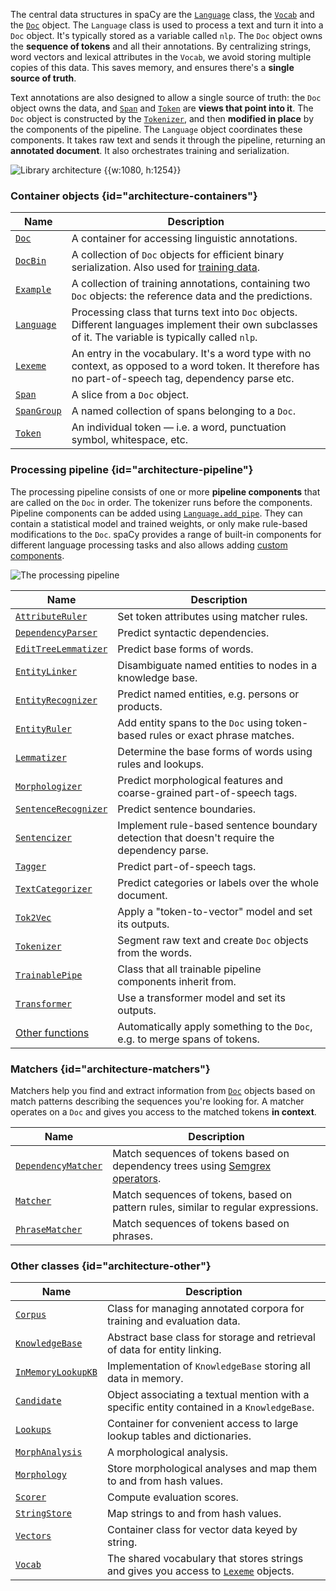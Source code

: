 The central data structures in spaCy are the [`Language`](/api/language) class,
the [`Vocab`](/api/vocab) and the [`Doc`](/api/doc) object. The `Language` class
is used to process a text and turn it into a `Doc` object. It's typically stored
as a variable called `nlp`. The `Doc` object owns the **sequence of tokens** and
all their annotations. By centralizing strings, word vectors and lexical
attributes in the `Vocab`, we avoid storing multiple copies of this data. This
saves memory, and ensures there's a **single source of truth**.

Text annotations are also designed to allow a single source of truth: the `Doc`
object owns the data, and [`Span`](/api/span) and [`Token`](/api/token) are
**views that point into it**. The `Doc` object is constructed by the
[`Tokenizer`](/api/tokenizer), and then **modified in place** by the components
of the pipeline. The `Language` object coordinates these components. It takes
raw text and sends it through the pipeline, returning an **annotated document**.
It also orchestrates training and serialization.

![Library architecture {{w:1080, h:1254}}](/images/architecture.svg)

### Container objects {id="architecture-containers"}

| Name                          | Description                                                                                                                                             |
| ----------------------------- | ------------------------------------------------------------------------------------------------------------------------------------------------------- |
| [`Doc`](/api/doc)             | A container for accessing linguistic annotations.                                                                                                       |
| [`DocBin`](/api/docbin)       | A collection of `Doc` objects for efficient binary serialization. Also used for [training data](/api/data-formats#binary-training).                     |
| [`Example`](/api/example)     | A collection of training annotations, containing two `Doc` objects: the reference data and the predictions.                                             |
| [`Language`](/api/language)   | Processing class that turns text into `Doc` objects. Different languages implement their own subclasses of it. The variable is typically called `nlp`.  |
| [`Lexeme`](/api/lexeme)       | An entry in the vocabulary. It's a word type with no context, as opposed to a word token. It therefore has no part-of-speech tag, dependency parse etc. |
| [`Span`](/api/span)           | A slice from a `Doc` object.                                                                                                                            |
| [`SpanGroup`](/api/spangroup) | A named collection of spans belonging to a `Doc`.                                                                                                       |
| [`Token`](/api/token)         | An individual token — i.e. a word, punctuation symbol, whitespace, etc.                                                                                 |

### Processing pipeline {id="architecture-pipeline"}

The processing pipeline consists of one or more **pipeline components** that are
called on the `Doc` in order. The tokenizer runs before the components. Pipeline
components can be added using [`Language.add_pipe`](/api/language#add_pipe).
They can contain a statistical model and trained weights, or only make
rule-based modifications to the `Doc`. spaCy provides a range of built-in
components for different language processing tasks and also allows adding
[custom components](/usage/processing-pipelines#custom-components).

![The processing pipeline](/images/pipeline.svg)

| Name                                            | Description                                                                                 |
| ----------------------------------------------- | ------------------------------------------------------------------------------------------- |
| [`AttributeRuler`](/api/attributeruler)         | Set token attributes using matcher rules.                                                   |
| [`DependencyParser`](/api/dependencyparser)     | Predict syntactic dependencies.                                                             |
| [`EditTreeLemmatizer`](/api/edittreelemmatizer) | Predict base forms of words.                                                                |
| [`EntityLinker`](/api/entitylinker)             | Disambiguate named entities to nodes in a knowledge base.                                   |
| [`EntityRecognizer`](/api/entityrecognizer)     | Predict named entities, e.g. persons or products.                                           |
| [`EntityRuler`](/api/entityruler)               | Add entity spans to the `Doc` using token-based rules or exact phrase matches.              |
| [`Lemmatizer`](/api/lemmatizer)                 | Determine the base forms of words using rules and lookups.                                  |
| [`Morphologizer`](/api/morphologizer)           | Predict morphological features and coarse-grained part-of-speech tags.                      |
| [`SentenceRecognizer`](/api/sentencerecognizer) | Predict sentence boundaries.                                                                |
| [`Sentencizer`](/api/sentencizer)               | Implement rule-based sentence boundary detection that doesn't require the dependency parse. |
| [`Tagger`](/api/tagger)                         | Predict part-of-speech tags.                                                                |
| [`TextCategorizer`](/api/textcategorizer)       | Predict categories or labels over the whole document.                                       |
| [`Tok2Vec`](/api/tok2vec)                       | Apply a "token-to-vector" model and set its outputs.                                        |
| [`Tokenizer`](/api/tokenizer)                   | Segment raw text and create `Doc` objects from the words.                                   |
| [`TrainablePipe`](/api/pipe)                    | Class that all trainable pipeline components inherit from.                                  |
| [`Transformer`](/api/transformer)               | Use a transformer model and set its outputs.                                                |
| [Other functions](/api/pipeline-functions)      | Automatically apply something to the `Doc`, e.g. to merge spans of tokens.                  |

### Matchers {id="architecture-matchers"}

Matchers help you find and extract information from [`Doc`](/api/doc) objects
based on match patterns describing the sequences you're looking for. A matcher
operates on a `Doc` and gives you access to the matched tokens **in context**.

| Name                                          | Description                                                                                                                                                                        |
| --------------------------------------------- | ---------------------------------------------------------------------------------------------------------------------------------------------------------------------------------- |
| [`DependencyMatcher`](/api/dependencymatcher) | Match sequences of tokens based on dependency trees using [Semgrex operators](https://nlp.stanford.edu/nlp/javadoc/javanlp/edu/stanford/nlp/semgraph/semgrex/SemgrexPattern.html). |
| [`Matcher`](/api/matcher)                     | Match sequences of tokens, based on pattern rules, similar to regular expressions.                                                                                                 |
| [`PhraseMatcher`](/api/phrasematcher)         | Match sequences of tokens based on phrases.                                                                                                                                        |

### Other classes {id="architecture-other"}

| Name                                             | Description                                                                                        |
| ------------------------------------------------ | -------------------------------------------------------------------------------------------------- |
| [`Corpus`](/api/corpus)                          | Class for managing annotated corpora for training and evaluation data.                             |
| [`KnowledgeBase`](/api/kb)                       | Abstract base class for storage and retrieval of data for entity linking.                          |
| [`InMemoryLookupKB`](/api/kb_in_memory)          | Implementation of `KnowledgeBase` storing all data in memory.                                      |
| [`Candidate`](/api/kb#candidate)                 | Object associating a textual mention with a specific entity contained in a `KnowledgeBase`.        |
| [`Lookups`](/api/lookups)                        | Container for convenient access to large lookup tables and dictionaries.                           |
| [`MorphAnalysis`](/api/morphology#morphanalysis) | A morphological analysis.                                                                          |
| [`Morphology`](/api/morphology)                  | Store morphological analyses and map them to and from hash values.                                 |
| [`Scorer`](/api/scorer)                          | Compute evaluation scores.                                                                         |
| [`StringStore`](/api/stringstore)                | Map strings to and from hash values.                                                               |
| [`Vectors`](/api/vectors)                        | Container class for vector data keyed by string.                                                   |
| [`Vocab`](/api/vocab)                            | The shared vocabulary that stores strings and gives you access to [`Lexeme`](/api/lexeme) objects. |
